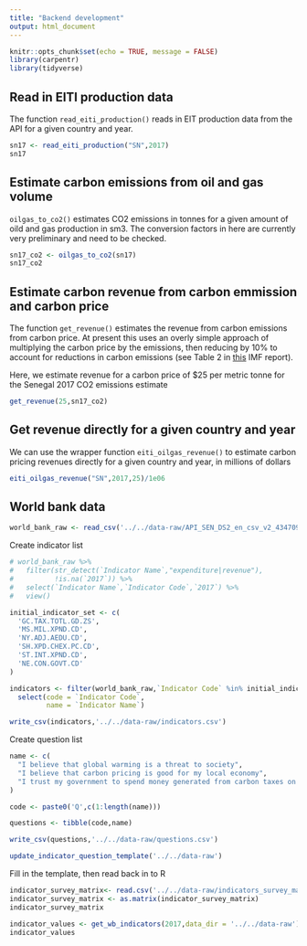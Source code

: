 ```yaml
---
title: "Backend development"
output: html_document
---
```


```r
knitr::opts_chunk$set(echo = TRUE, message = FALSE)
library(carpentr)
library(tidyverse)
```

## Read in EITI production data

The function `read_eiti_production()` reads in EIT production data from the API for a given country and year.

```r

sn17 <- read_eiti_production("SN",2017)
sn17

```

## Estimate carbon emissions from oil and gas volume

`oilgas_to_co2()` estimates CO2 emissions in tonnes for a given amount of oild and gas production in sm3. The conversion factors in here are currently very preliminary and need to be checked.

```r
sn17_co2 <- oilgas_to_co2(sn17)
sn17_co2

```


## Estimate carbon revenue from carbon emmission and carbon price

The function `get_revenue()` estimates the revenue from carbon emissions from carbon price. At present this uses an overly simple approach of multiplying the carbon price by the emissions, then reducing by 10% to account for reductions in carbon emissions (see Table 2 in [this](https://www.imf.org/external/np/g20/pdf/110411b.pdf) IMF report).

Here, we estimate revenue for a carbon price of $25 per metric tonne for the Senegal 2017 CO2 emissions estimate

```r
get_revenue(25,sn17_co2)
```

## Get revenue directly for a given country and year

We can use the wrapper function `eiti_oilgas_revenue()` to estimate carbon pricing revenues directly for a given country and year, in millions of dollars

```r
eiti_oilgas_revenue("SN",2017,25)/1e06
```


## World bank data

```r
world_bank_raw <- read_csv('../../data-raw/API_SEN_DS2_en_csv_v2_4347091.csv',skip = 3)
```
Create indicator list

```r
# world_bank_raw %>%
#   filter(str_detect(`Indicator Name`,"expenditure|revenue"),
#          !is.na(`2017`)) %>%
#   select(`Indicator Name`,`Indicator Code`,`2017`) %>%
#   view()

initial_indicator_set <- c(
  'GC.TAX.TOTL.GD.ZS',
  'MS.MIL.XPND.CD',
  'NY.ADJ.AEDU.CD',
  'SH.XPD.CHEX.PC.CD',
  'ST.INT.XPND.CD',
  'NE.CON.GOVT.CD'
)

indicators <- filter(world_bank_raw,`Indicator Code` %in% initial_indicator_set) %>%
  select(code = `Indicator Code`,
         name = `Indicator Name`)

write_csv(indicators,'../../data-raw/indicators.csv')

```

Create question list

```r
name <- c(
  "I believe that global warming is a threat to society",
  "I believe that carbon pricing is good for my local economy",
  "I trust my government to spend money generated from carbon taxes on local infrastructure"
)

code <- paste0('Q',c(1:length(name)))

questions <- tibble(code,name)

write_csv(questions,'../../data-raw/questions.csv')


```


```r

update_indicator_question_template('../../data-raw')

```

Fill in the template, then read back in to R

```r


indicator_survey_matrix<- read.csv('../../data-raw/indicators_survey_matrix.csv',row.names = 1,check.names = FALSE)
indicator_survey_matrix <- as.matrix(indicator_survey_matrix)
indicator_survey_matrix
```
```r

indicator_values <- get_wb_indicators(2017,data_dir = '../../data-raw')
indicator_values
```
